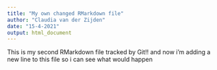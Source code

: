 ```yaml
---
title: "My own changed RMarkdown file"
author: "Claudia van der Zijden"
date: "15-4-2021"
output: html_document
---
```

This is my second RMarkdown file tracked by Git!!
and now i'm adding a new line to this file so i can see what would happen